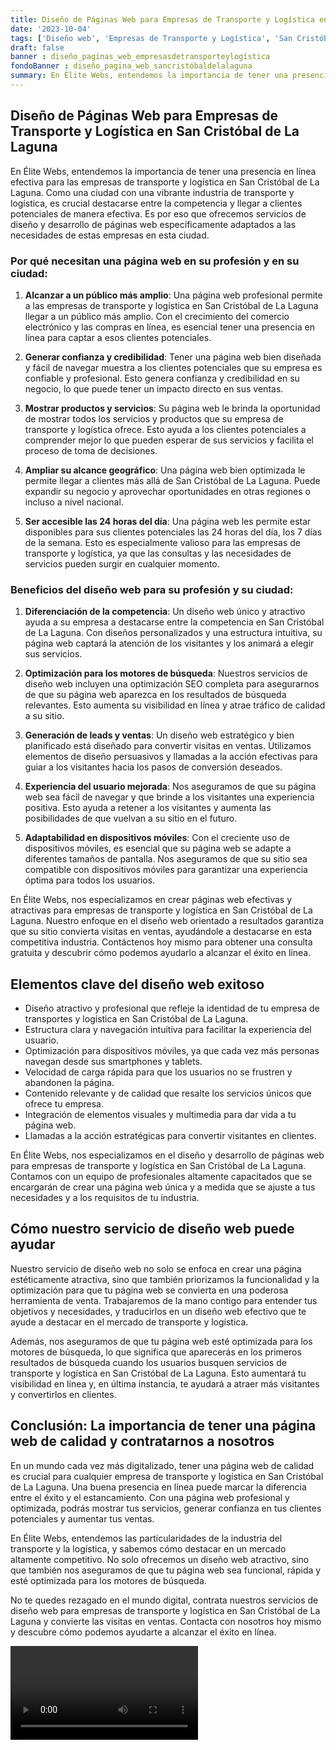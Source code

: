 ```yaml
---
title: Diseño de Páginas Web para Empresas de Transporte y Logística en San Cristóbal de La Laguna
date: '2023-10-04'
tags: ['Diseño web', 'Empresas de Transporte y Logística', 'San Cristóbal de La Laguna']
draft: false
banner : diseño_paginas_web_empresasdetransporteylogística
fondoBanner : diseño_pagina_web_sancristóbaldelalaguna
summary: En Élite Webs, entendemos la importancia de tener una presencia en línea efectiva para las empresas de transporte y logística en San Cristóbal de La Laguna. Como una ciudad con una vibrante industria de transporte y logística, es crucial destacarse entre la competencia y llegar a clientes potenciales de manera efectiva. Es por eso que ofrecemos servicios de diseño y desarrollo de páginas web específicamente adaptados a las necesidades de estas empresas en esta ciudad.
---
```


## Diseño de Páginas Web para Empresas de Transporte y Logística en San Cristóbal de La Laguna

En Élite Webs, entendemos la importancia de tener una presencia en línea efectiva para las empresas de transporte y logística en San Cristóbal de La Laguna. Como una ciudad con una vibrante industria de transporte y logística, es crucial destacarse entre la competencia y llegar a clientes potenciales de manera efectiva. Es por eso que ofrecemos servicios de diseño y desarrollo de páginas web específicamente adaptados a las necesidades de estas empresas en esta ciudad.

### Por qué necesitan una página web en su profesión y en su ciudad:

1. **Alcanzar a un público más amplio**: Una página web profesional permite a las empresas de transporte y logística en San Cristóbal de La Laguna llegar a un público más amplio. Con el crecimiento del comercio electrónico y las compras en línea, es esencial tener una presencia en línea para captar a esos clientes potenciales.

2. **Generar confianza y credibilidad**: Tener una página web bien diseñada y fácil de navegar muestra a los clientes potenciales que su empresa es confiable y profesional. Esto genera confianza y credibilidad en su negocio, lo que puede tener un impacto directo en sus ventas.

3. **Mostrar productos y servicios**: Su página web le brinda la oportunidad de mostrar todos los servicios y productos que su empresa de transporte y logística ofrece. Esto ayuda a los clientes potenciales a comprender mejor lo que pueden esperar de sus servicios y facilita el proceso de toma de decisiones.

4. **Ampliar su alcance geográfico**: Una página web bien optimizada le permite llegar a clientes más allá de San Cristóbal de La Laguna. Puede expandir su negocio y aprovechar oportunidades en otras regiones o incluso a nivel nacional.

5. **Ser accesible las 24 horas del día**: Una página web les permite estar disponibles para sus clientes potenciales las 24 horas del día, los 7 días de la semana. Esto es especialmente valioso para las empresas de transporte y logística, ya que las consultas y las necesidades de servicios pueden surgir en cualquier momento.

### Beneficios del diseño web para su profesión y su ciudad:

1. **Diferenciación de la competencia**: Un diseño web único y atractivo ayuda a su empresa a destacarse entre la competencia en San Cristóbal de La Laguna. Con diseños personalizados y una estructura intuitiva, su página web captará la atención de los visitantes y los animará a elegir sus servicios.

2. **Optimización para los motores de búsqueda**: Nuestros servicios de diseño web incluyen una optimización SEO completa para asegurarnos de que su página web aparezca en los resultados de búsqueda relevantes. Esto aumenta su visibilidad en línea y atrae tráfico de calidad a su sitio.

3. **Generación de leads y ventas**: Un diseño web estratégico y bien planificado está diseñado para convertir visitas en ventas. Utilizamos elementos de diseño persuasivos y llamadas a la acción efectivas para guiar a los visitantes hacia los pasos de conversión deseados.

4. **Experiencia del usuario mejorada**: Nos aseguramos de que su página web sea fácil de navegar y que brinde a los visitantes una experiencia positiva. Esto ayuda a retener a los visitantes y aumenta las posibilidades de que vuelvan a su sitio en el futuro.

5. **Adaptabilidad en dispositivos móviles**: Con el creciente uso de dispositivos móviles, es esencial que su página web se adapte a diferentes tamaños de pantalla. Nos aseguramos de que su sitio sea compatible con dispositivos móviles para garantizar una experiencia óptima para todos los usuarios.

En Élite Webs, nos especializamos en crear páginas web efectivas y atractivas para empresas de transporte y logística en San Cristóbal de La Laguna. Nuestro enfoque en el diseño web orientado a resultados garantiza que su sitio convierta visitas en ventas, ayudándole a destacarse en esta competitiva industria. Contáctenos hoy mismo para obtener una consulta gratuita y descubrir cómo podemos ayudarlo a alcanzar el éxito en línea.

<GifSeo />

<Cta />

## Elementos clave del diseño web exitoso

- Diseño atractivo y profesional que refleje la identidad de tu empresa de transportes y logística en San Cristóbal de La Laguna.
- Estructura clara y navegación intuitiva para facilitar la experiencia del usuario.
- Optimización para dispositivos móviles, ya que cada vez más personas navegan desde sus smartphones y tablets.
- Velocidad de carga rápida para que los usuarios no se frustren y abandonen la página.
- Contenido relevante y de calidad que resalte los servicios únicos que ofrece tu empresa.
- Integración de elementos visuales y multimedia para dar vida a tu página web.
- Llamadas a la acción estratégicas para convertir visitantes en clientes.

En Élite Webs, nos especializamos en el diseño y desarrollo de páginas web para empresas de transporte y logística en San Cristóbal de La Laguna. Contamos con un equipo de profesionales altamente capacitados que se encargarán de crear una página web única y a medida que se ajuste a tus necesidades y a los requisitos de tu industria.

## Cómo nuestro servicio de diseño web puede ayudar

Nuestro servicio de diseño web no solo se enfoca en crear una página estéticamente atractiva, sino que también priorizamos la funcionalidad y la optimización para que tu página web se convierta en una poderosa herramienta de venta. Trabajaremos de la mano contigo para entender tus objetivos y necesidades, y traducirlos en un diseño web efectivo que te ayude a destacar en el mercado de transporte y logística.

Además, nos aseguramos de que tu página web esté optimizada para los motores de búsqueda, lo que significa que aparecerás en los primeros resultados de búsqueda cuando los usuarios busquen servicios de transporte y logística en San Cristóbal de La Laguna. Esto aumentará tu visibilidad en línea y, en última instancia, te ayudará a atraer más visitantes y convertirlos en clientes.

## Conclusión: La importancia de tener una página web de calidad y contratarnos a nosotros

En un mundo cada vez más digitalizado, tener una página web de calidad es crucial para cualquier empresa de transporte y logística en San Cristóbal de La Laguna. Una buena presencia en línea puede marcar la diferencia entre el éxito y el estancamiento. Con una página web profesional y optimizada, podrás mostrar tus servicios, generar confianza en tus clientes potenciales y aumentar tus ventas.

En Élite Webs, entendemos las particularidades de la industria del transporte y la logística, y sabemos cómo destacar en un mercado altamente competitivo. No solo ofrecemos un diseño web atractivo, sino que también nos aseguramos de que tu página web sea funcional, rápida y esté optimizada para los motores de búsqueda.

No te quedes rezagado en el mundo digital, contrata nuestros servicios de diseño web para empresas de transporte y logística en San Cristóbal de La Laguna y convierte las visitas en ventas. Contacta con nosotros hoy mismo y descubre cómo podemos ayudarte a alcanzar el éxito en línea.

<Video />

<CtaBot job='Empresas de Transporte y Logística' city='San Cristóbal de La Laguna'/>

<Gmaps query='San Cristóbal de La Laguna+españa+maps' />